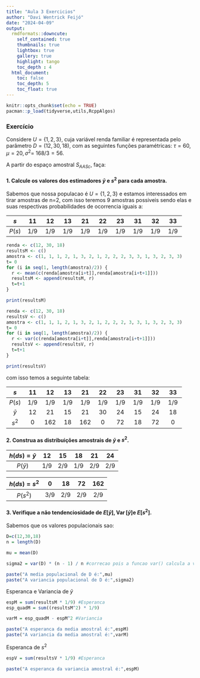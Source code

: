 ```yaml
---
title: "Aula 3 Exercicios"
author: "Davi Wentrick Feijó"
date: "2024-04-09"
output: 
  rmdformats::downcute:
    self_contained: true
    thumbnails: true
    lightbox: true
    gallery: true
    highlight: tango
    toc_depth : 4
  html_document:
    toc: false
    toc_depth: 5
    toc_float: true
---
```


```r
knitr::opts_chunk$set(echo = TRUE)
pacman::p_load(tidyverse,utils,RcppAlgos)

```

### Exercício

Considere $U=\{1,2,3\}$, cuja variável renda familiar é representada pelo parâmetro $D=(12,30,18)$, com as seguintes funções paramétricas: $\tau=60, \mu=20, \sigma^2=$ $168/3=56$.

A partir do espaço amostral $S_{AASc}$, faça:

#### 1. Calcule os valores dos estimadores $\bar{y}$ e $s^2$ para cada amostra.

Sabemos que nossa populacao é $U=\{1,2,3\}$ e estamos interessados em tirar amostras de n=2, com isso teremos 9 amostras possiveis sendo elas e suas respectivas probabilidades de ocorrencia iguais a:

| $s$ | 11 | 12 | 13 | 21 | 22 | 23 | 31 | 32 | 33 |
| :---: | :---: | :---: | :---: | :---: | :---: | :---: | :---: | :---: | :---: |
| $P(s)$ | $1 / 9$ | $1 / 9$ | $1 / 9$ | $1 / 9$ | $1 / 9$ | $1 / 9$ | $1 / 9$ | $1 / 9$ | $1 / 9$ |


```r
renda <- c(12, 30, 18)
resultsM <- c()
amostra <- c(1, 1, 1, 2, 1, 3, 2, 1, 2, 2, 2, 3, 3, 1, 3, 2, 3, 3)
t= 0
for (i in seq(1, length(amostra)/2)) {
  r <- mean(c(renda[amostra[i+t]],renda[amostra[i+t+1]]))
  resultsM <- append(resultsM, r)
  t=t+1
}

print(resultsM)
```

```r
renda <- c(12, 30, 18)
resultsV <- c()
amostra <- c(1, 1, 1, 2, 1, 3, 2, 1, 2, 2, 2, 3, 3, 1, 3, 2, 3, 3)
t= 0
for (i in seq(1, length(amostra)/2)) {
  r <- var(c(renda[amostra[i+t]],renda[amostra[i+t+1]]))
  resultsV <- append(resultsV, r)
  t=t+1
}

print(resultsV)
```

com isso temos a seguinte tabela:

| $s$ | 11 | 12 | 13 | 21 | 22 | 23 | 31 | 32 | 33 |
| :---: | :---: | :---: | :---: | :---: | :---: | :---: | :---: | :---: | :---: |
| $P(s)$ | $1 / 9$ | $1 / 9$ | $1 / 9$ | $1 / 9$ | $1 / 9$ | $1 / 9$ | $1 / 9$ | $1 / 9$ | $1 / 9$ |
| $\bar y$ | $12$ | $21$ | $15$ | $21$ | $30$ | $24$ | $15$ | $24$ | $18$ |
| $s^2$ | $0$ | $162$ | $18$ | $162$ | $0$ | $72$ | $18$ | $72$ | $0$ |


#### 2. Construa as distribuições amostrais de $\bar{y}$ e $s^2$.

| $h(d s)=\bar y$ | $12$ | $15$ | $18$ | $21$ | $24$ | $30$
| :---: | :---: | :---: | :---: | :---: | :---: | 
| $P(\bar y)$ | $1 / 9$ | $2 / 9$ | $1 / 9$ | $2 / 9$ | $2 / 9$ | $1 / 9$ |



| $h(d s)=s^2$ | $0$ | $18$ | $72$ | $162$ | 
| :---: | :---: | :---: | :---: | :---: | 
| $P(s^2)$ | $3 / 9$ | $2 / 9$ | $2 / 9$ | $2 / 9$ | 


#### 3. Verifique a não tendenciosidade de $E[\bar{y}], \operatorname{Var}[\bar{y}] \mathrm{e}$ $E\left[s^2\right]$.

Sabemos que os valores populacionais sao:

```r
D=c(12,30,18)
n = length(D)

mu = mean(D)

sigma2 = var(D) * (n - 1) / n #correcao pois a funcao var() calcula a variancia amostral

```
```r
paste("A media populacional de D é:",mu)
paste("A variancia populacional de D é:",sigma2)
```


Esperanca e Variancia de $\bar y$

```r
espM = sum(resultsM * 1/9) #Esperanca
esp_quadM = sum((resultsM^2) * 1/9)

varM = esp_quadM - espM^2 #Variancia
```

```r
paste("A esperanca da media amostral é:",espM)
paste("A variancia da media amostral é:",varM)
```

Esperanca de $s^2$

```r
espV = sum(resultsV * 1/9) #Esperanca
```

```r
paste("A esperanca da variancia amostral é:",espM)
```





